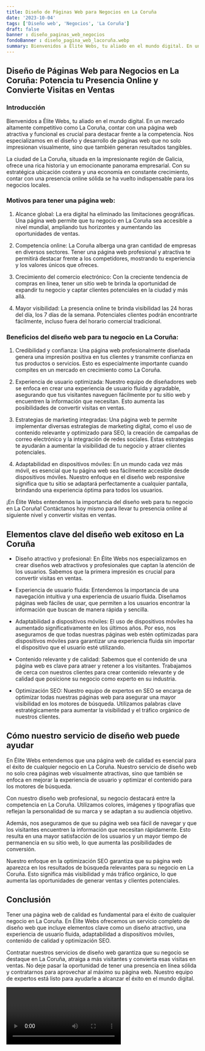 ```yaml
---
title: Diseño de Páginas Web para Negocios en La Coruña
date: '2023-10-04'
tags: ['Diseño web', 'Negocios', 'La Coruña']
draft: false
banner : diseño_paginas_web_negocios
fondoBanner : diseño_pagina_web_lacoruña.webp
summary: Bienvenidos a Élite Webs, tu aliado en el mundo digital. En un mercado altamente competitivo como La Coruña, contar con una página web atractiva y funcional es crucial para destacar frente a la competencia. Nos especializamos en el diseño y desarrollo de páginas web que no solo impresionan visualmente, sino que también generan resultados tangibles.
---
```


## Diseño de Páginas Web para Negocios en La Coruña: Potencia tu Presencia Online y Convierte Visitas en Ventas

### Introducción

Bienvenidos a Élite Webs, tu aliado en el mundo digital. En un mercado altamente competitivo como La Coruña, contar con una página web atractiva y funcional es crucial para destacar frente a la competencia. Nos especializamos en el diseño y desarrollo de páginas web que no solo impresionan visualmente, sino que también generan resultados tangibles.

La ciudad de La Coruña, situada en la impresionante región de Galicia, ofrece una rica historia y un emocionante panorama empresarial. Con su estratégica ubicación costera y una economía en constante crecimiento, contar con una presencia online sólida se ha vuelto indispensable para los negocios locales.

### Motivos para tener una página web:

1. Alcance global: La era digital ha eliminado las limitaciones geográficas. Una página web permite que tu negocio en La Coruña sea accesible a nivel mundial, ampliando tus horizontes y aumentando las oportunidades de ventas.

2. Competencia online: La Coruña alberga una gran cantidad de empresas en diversos sectores. Tener una página web profesional y atractiva te permitirá destacar frente a los competidores, mostrando tu experiencia y los valores únicos que ofreces.

3. Crecimiento del comercio electrónico: Con la creciente tendencia de compras en línea, tener un sitio web te brinda la oportunidad de expandir tu negocio y captar clientes potenciales en la ciudad y más allá.

4. Mayor visibilidad: La presencia online te brinda visibilidad las 24 horas del día, los 7 días de la semana. Potenciales clientes podrán encontrarte fácilmente, incluso fuera del horario comercial tradicional.

### Beneficios del diseño web para tu negocio en La Coruña:

1. Credibilidad y confianza: Una página web profesionalmente diseñada genera una impresión positiva en tus clientes y transmite confianza en tus productos o servicios. Esto es especialmente importante cuando compites en un mercado en crecimiento como La Coruña.

2. Experiencia de usuario optimizada: Nuestro equipo de diseñadores web se enfoca en crear una experiencia de usuario fluida y agradable, asegurando que tus visitantes naveguen fácilmente por tu sitio web y encuentren la información que necesitan. Esto aumenta las posibilidades de convertir visitas en ventas.

3. Estrategias de marketing integradas: Una página web te permite implementar diversas estrategias de marketing digital, como el uso de contenido relevante y optimizado para SEO, la creación de campañas de correo electrónico y la integración de redes sociales. Estas estrategias te ayudarán a aumentar la visibilidad de tu negocio y atraer clientes potenciales.

4. Adaptabilidad en dispositivos móviles: En un mundo cada vez más móvil, es esencial que tu página web sea fácilmente accesible desde dispositivos móviles. Nuestro enfoque en el diseño web responsive significa que tu sitio se adaptará perfectamente a cualquier pantalla, brindando una experiencia óptima para todos los usuarios.

¡En Élite Webs entendemos la importancia del diseño web para tu negocio en La Coruña! Contáctanos hoy mismo para llevar tu presencia online al siguiente nivel y convertir visitas en ventas.

<GifSeo />

<Cta />

## Elementos clave del diseño web exitoso en La Coruña

- Diseño atractivo y profesional: En Élite Webs nos especializamos en crear diseños web atractivos y profesionales que captan la atención de los usuarios. Sabemos que la primera impresión es crucial para convertir visitas en ventas.

- Experiencia de usuario fluida: Entendemos la importancia de una navegación intuitiva y una experiencia de usuario fluida. Diseñamos páginas web fáciles de usar, que permiten a los usuarios encontrar la información que buscan de manera rápida y sencilla.

- Adaptabilidad a dispositivos móviles: El uso de dispositivos móviles ha aumentado significativamente en los últimos años. Por eso, nos aseguramos de que todas nuestras páginas web estén optimizadas para dispositivos móviles para garantizar una experiencia fluida sin importar el dispositivo que el usuario esté utilizando.

- Contenido relevante y de calidad: Sabemos que el contenido de una página web es clave para atraer y retener a los visitantes. Trabajamos de cerca con nuestros clientes para crear contenido relevante y de calidad que posicione su negocio como experto en su industria.

- Optimización SEO: Nuestro equipo de expertos en SEO se encarga de optimizar todas nuestras páginas web para asegurar una mayor visibilidad en los motores de búsqueda. Utilizamos palabras clave estratégicamente para aumentar la visibilidad y el tráfico orgánico de nuestros clientes.

## Cómo nuestro servicio de diseño web puede ayudar

En Élite Webs entendemos que una página web de calidad es esencial para el éxito de cualquier negocio en La Coruña. Nuestro servicio de diseño web no solo crea páginas web visualmente atractivas, sino que también se enfoca en mejorar la experiencia de usuario y optimizar el contenido para los motores de búsqueda.

Con nuestro diseño web profesional, su negocio destacará entre la competencia en La Coruña. Utilizamos colores, imágenes y tipografías que reflejan la personalidad de su marca y se adaptan a su audiencia objetivo.

Además, nos aseguramos de que su página web sea fácil de navegar y que los visitantes encuentren la información que necesitan rápidamente. Esto resulta en una mayor satisfacción de los usuarios y un mayor tiempo de permanencia en su sitio web, lo que aumenta las posibilidades de conversión.

Nuestro enfoque en la optimización SEO garantiza que su página web aparezca en los resultados de búsqueda relevantes para su negocio en La Coruña. Esto significa más visibilidad y más tráfico orgánico, lo que aumenta las oportunidades de generar ventas y clientes potenciales.

## Conclusión

Tener una página web de calidad es fundamental para el éxito de cualquier negocio en La Coruña. En Élite Webs ofrecemos un servicio completo de diseño web que incluye elementos clave como un diseño atractivo, una experiencia de usuario fluida, adaptabilidad a dispositivos móviles, contenido de calidad y optimización SEO.

Contratar nuestros servicios de diseño web garantiza que su negocio se destaque en La Coruña, atraiga a más visitantes y convierta esas visitas en ventas. No deje pasar la oportunidad de tener una presencia en línea sólida y contratarnos para aprovechar al máximo su página web. Nuestro equipo de expertos está listo para ayudarle a alcanzar el éxito en el mundo digital.

<Video />

<CtaBot job='Negocios' city='La Coruña'/>

<Gmaps query='La Coruña+españa+maps' />